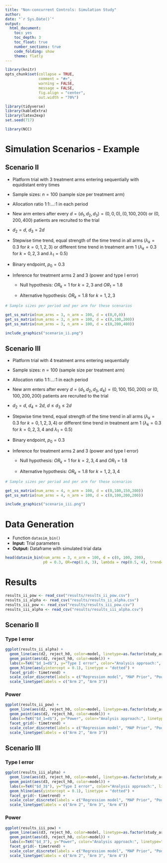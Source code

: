 ---
title: "Non-concurrent Controls: Simulation Study"
author: 
date: "`r Sys.Date()`"
output: 
  html_document:
    toc: yes
    toc_depth: 3
    toc_float: true
    number_sections: true
    code_folding: show 
    theme: flatly
---

```{r setup, include = FALSE}
library(knitr)
opts_chunk$set(collapse = TRUE,
               comment = "#>",
               warning = FALSE,
               message = FALSE,
               fig.align = "center",
               out.width = "70%")
```

```{r, warning=FALSE, message=FALSE, include=FALSE}
library(tidyverse)
library(kableExtra)
library(latex2exp)
set.seed(717)
```


```{r}
library(NCC)
```


# Simulation Scenarios - Example

## Scenario II

- Platform trial with 3 treatment arms entering sequentially with equidistant entry times

- Sample sizes: $n=100$ (sample size per treatment arm)

- Allocation ratio 1:1:...:1 in each period

- New arm enters after every $d=(d_1, d_2, d_3)= (0,0,0), (0, 100, 200)$ or $(0,200,400)$ patients are recruited to the trial

- $d_2=d$, $d_3=2d$

- Stepwise time trend, equal strength of the time trend in all arms ($\lambda_k=0.3$ for $k=0,1,2,3$) or different time trend in treatment arm 1 ($\lambda_k=0.3$ for $k=0,2,3$ and $\lambda_1=0.5$)

- Binary endpoint, $p_0=0.3$

- Inference for treatment arms 2 and 3 (power and type I error)

    - Null hypothesis: $OR_k=1$ for $k=2,3$ and $OR_1=1.8$

    - Alternative hypothesis: $OR_k=1.8$ for $k=1,2,3$
    
```{r}
# Sample sizes per period and per arm for these scenarios

get_ss_matrix(num_arms = 3, n_arm = 100, d = c(0,0,0))
get_ss_matrix(num_arms = 3, n_arm = 100, d = c(0,100,200))
get_ss_matrix(num_arms = 3, n_arm = 100, d = c(0,200,400))
```


```{r, echo=FALSE}
include_graphics("scenario_ii.png")
```

## Scenario III

- Platform trial with 4 treatment arms entering sequentially

- Sample sizes: $n=100$ (sample size per treatment arm)

- Allocation ratio 1:1:...:1 in each period

- New arm enters after every $d=(d_1, d_2, d_3, d_4)= (0,100,150,200)$ or $(0,100,200,200)$ patients are recruited to the trial

- $d_2=d$, $d_4=2d$, $d\le d_3 \le 2d$

- Stepwise time trend, equal strength of the time trend in all arms ($\lambda_k=0.3$ for $k=0,1,2,3,4$) or different time trend in treatment arm 1 ($\lambda_k=0.3$ for $k=0,2,3,4$ and $\lambda_1=0.5$)

- Binary endpoint, $p_0=0.3$

- Inference for treatment arms 2 and 3 (power and type I error)

    - Null hypothesis: $OR_k=1$ for $k=2,3,4$ and $OR_1=1.8$

    - Alternative hypothesis: $OR_k=1.8$ for $k=1,2,3,4$
    
```{r}
# Sample sizes per period and per arm for these scenarios

get_ss_matrix(num_arms = 4, n_arm = 100, d = c(0,100,150,200))
get_ss_matrix(num_arms = 4, n_arm = 100, d = c(0,100,200,200))
```


```{r, echo=FALSE}
include_graphics("scenario_iii.png")
```


# Data Generation

- Function `datasim_bin()`
- **Input:** Trial parameters
- **Output:** Dataframe with simulated trial data

```{r}
head(datasim_bin(num_arms = 3, n_arm = 100, d = c(0, 100, 200),
                 p0 = 0.3, OR=rep(1.6, 3), lambda = rep(0.5, 4), trend="stepwise"))
```


# Results

```{r, include=FALSE}
results_ii_pow <- read_csv("results/results_ii_pow.csv")
results_ii_alpha <- read_csv("results/results_ii_alpha.csv")
results_iii_pow <- read_csv("results/results_iii_pow.csv")
results_iii_alpha <- read_csv("results/results_iii_alpha.csv")
```


## Scenario II

### Type I error

```{r, echo=FALSE, out.width="100%"}
ggplot(results_ii_alpha) +
  geom_line(aes(d2, reject_h0, color=model, linetype=as.factor(study_arm))) +
  geom_point(aes(d2, reject_h0, color=model)) +
  labs(x=TeX("$d_1=d$"), y="Type I error", color="Analysis approach:", linetype="Inference for:") +
  geom_hline(aes(yintercept = 0.1), linetype = "dotted") +
  facet_grid(~ timetrend) +
  scale_color_discrete(labels = c("Regression model", "MAP Prior", "Pooled analysis", "Separate analysis", "Timemachine")) +
  scale_linetype(labels = c("Arm 2", "Arm 3"))
```


### Power

```{r, echo=FALSE, out.width="100%"}
ggplot(results_ii_pow) +
  geom_line(aes(d2, reject_h0, color=model, linetype=as.factor(study_arm))) +
  geom_point(aes(d2, reject_h0, color=model)) +
  labs(x=TeX("$d_1=d$"), y="Power", color="Analysis approach:", linetype="Inference for:") +
  facet_grid(~ timetrend) +
  scale_color_discrete(labels = c("Regression model", "MAP Prior", "Pooled analysis", "Separate analysis", "Timemachine")) +
  scale_linetype(labels = c("Arm 2", "Arm 3"))
```


## Scenario III


### Type I error

```{r, echo=FALSE, out.width="100%"}
ggplot(results_iii_alpha) +
  geom_line(aes(d3, reject_h0, color=model, linetype=as.factor(study_arm))) +
  geom_point(aes(d3, reject_h0, color=model)) +
  labs(x=TeX("$d_3$"), y="Type I error", color="Analysis approach:", linetype="Inference for:") +
  geom_hline(aes(yintercept = 0.1), linetype = "dotted") +
  facet_grid(~ timetrend) +
  scale_color_discrete(labels = c("Regression model", "MAP Prior", "Pooled analysis", "Separate analysis", "Timemachine")) +
  scale_linetype(labels = c("Arm 2", "Arm 3", "Arm 4"))
```

### Power


```{r, echo=FALSE, out.width="100%"}
ggplot(results_iii_pow) +
  geom_line(aes(d3, reject_h0, color=model, linetype=as.factor(study_arm))) +
  geom_point(aes(d3, reject_h0, color=model)) +
  labs(x=TeX("$d_3"), y="Power", color="Analysis approach:", linetype="Inference for:") +
  facet_grid(~ timetrend) +
  scale_color_discrete(labels = c("Regression model", "MAP Prior", "Pooled analysis", "Separate analysis", "Timemachine")) +
  scale_linetype(labels = c("Arm 2", "Arm 3", "Arm 4"))
```






















